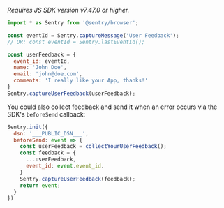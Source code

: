_Requires JS SDK version v7.47.0 or higher._

```js
import * as Sentry from '@sentry/browser';

const eventId = Sentry.captureMessage('User Feedback');
// OR: const eventId = Sentry.lastEventId();

const userFeedback = {
  event_id: eventId,
  name: 'John Doe',
  email: 'john@doe.com',
  comments: 'I really like your App, thanks!'
}
Sentry.captureUserFeedback(userFeedback);
```

You could also collect feedback and send it when an error occurs via the SDK's `beforeSend` callback:

<SignInNote />

```js
Sentry.init({
  dsn: '___PUBLIC_DSN___',
  beforeSend: event => {
    const userFeedback = collectYourUserFeedback();
    const feedback = {
      ...userFeedback,
      event_id: event.event_id.
    }
    Sentry.captureUserFeedback(feedback);
    return event;
  }
})
```
